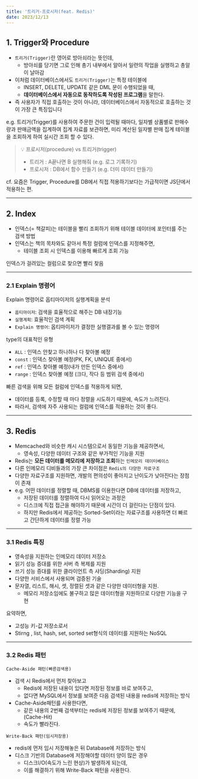 ```yaml
---
title: '트리거-프로시저(feat. Redis)'
date: 2023/12/13
---
```


## 1. Trigger와 Procedure

- `트리거(Trigger)`란 영어로 방아쇠라는 뜻인데,
  - 방아쇠를 당기면 그로 인해 총기 내부에서 알아서 일련의 작업을 실행하고 총알이 날아감
- 이처럼 데이터베이스에서도 `트리거(Trigger)`는 특정 테이블에
  - INSERT, DELETE, UPDATE 같은 DML 문이 수행되었을 때,
  - **데이터베이스에서 자동으로 동작하도록 작성된 프로그램**을 말한다.
- 즉 사용자가 직접 호출하는 것이 아니라, 데이터베이스에서 자동적으로 호출하는 것이 가장 큰 특징입니다

e.g. 트리거(Trigger)를 사용하여 주문한 건이 입력될 때마다,
일자별 상품별로 판매수량과 판매금액을 집계하여 집계 자료를 보관하면,
미리 계산된 일자별 판매 집계 테이블을 조회하게 하여 실시간 조회 할 수 있다.

> 💡 프로시저(procedure) vs 트리거(trigger)
>
> - 트리거 : A끝나면 B 실행해줘 (e.g. 로그 기록하기)
> - 프로시저 : DB에서 함수 만들기 (e.g. 더미 데이터 만들기)

cf. 요즘은 Trigger, Procedure를 DB에서 직접 적용하기보다는 가급적이면 JS단에서 적용하는 편.

---

## 2. Index

- 인덱스(= 책갈피)는 테이블을 빨리 조회하기 위해 테이블 데이터에 포인터를 주는 검색 방법
- 인덱스는 책의 목차와도 같아서 특정 컬럼에 인덱스를 지정해주면,
  - 테이블 조회 시 인덱스를 이용해 빠르게 조회 가능

인덱스가 걸려있는 컬럼으로 찾으면 빨리 찾음

---

### 2.1 Explain 명령어

Explain 명령어로 옵티마이저의 실행계획을 분석

- `옵티마이저`: 검색을 효율적으로 해주는 DB 내장기능
- `실행계획`: 효율적인 검색 계획
- `Explain 명령어`: 옵티마이저가 결정한 실행결과를 볼 수 있는 명령어

type의 대표적인 유형

- `ALL` : 인덱스 안찾고 하나하나 다 찾아볼 예정
- `const` : 인덱스 찾아볼 예정(PK, FK, UNIQUE 중에서)
- `ref` : 인덱스 찾아볼 예정(내가 만든 인덱스 중에서)
- `range` : 인덱스 찾아볼 예정 (크다, 작다 등 범위 검색 중에서)

빠른 검색을 위해 모든 컬럼에 인덱스를 적용하게 되면,

- 데이터를 등록, 수정할 때 마다 정렬을 시도하기 때문에, 속도가 느려진다.
- 따라서, 검색에 자주 사용되는 컬럼에 인덱스를 적용하는 것이 좋다.

---

## 3. Redis

- Memcached와 비슷한 캐시 시스템으로서 동일한 기능을 제공하면서,
  - 영속성, 다양한 데이터 구조와 같은 부가적인 기능을 지원
- Redis는 **모든 데이터를 메모리에 저장하고 조회**하는 `인메모리 데이터베이스`
- 다른 인메모리 디비들과의 가장 큰 차이점은 `Redis의 다양한 자료구조`
- 다양한 자료구조를 지원하면, 개발의 편의성이 좋아지고 난이도가 낮아진다는 장점이 존재
- e.g. 어떤 데이터를 정렬할 때, DBMS를 이용한다면 DB에 데이터를 저장하고,
  - 저장된 데이터를 정렬하여 다시 읽어오는 과정은
  - 디스크에 직접 접근을 해야하기 때문에 시간이 더 걸린다는 단점이 있다.
  - 하지만 Redis에서 제공하는 Sorted-Set이라는 자료구조를 사용하면 더 빠르고 간단하게 데이터를 정렬 가능

---

### 3.1 Redis 특징

- 영속성을 지원하는 인메모리 데이터 저장소
- 읽기 성능 증대를 위한 서버 측 복제를 지원
- 쓰기 성능 증대를 위한 클라이언트 측 샤딩(Sharding) 지원
- 다양한 서비스에서 사용되며 검증된 기술
- 문자열, 리스트, 해시, 셋, 정렬된 셋과 같은 다양한 데이터형을 지원.
  - 메모리 저장소임에도 불구하고 많은 데이터형을 지원하므로 다양한 기능을 구현

요약하면,

- 고성능 키-값 저장소로서
- Stirng , list, hash, set, sorted set형식의 데이터를 지원하는 NoSQL

---

### 3.2 Redis 패턴

`Cache-Aside 패턴(빠른검색용)`

- 검색 시 Redis에서 먼저 찾아보고
  - Redis에 저장된 내용이 있다면 저장된 정보를 바로 보여주고,
  - 없다면 MySQL에서 정보를 보여준 다음 검색된 내용을 redis에 저장하는 방식
- Cache-Aside패턴를 사용한다면,
  - 같은 내용의 2번째 검색부터는 redis에 저장된 정보를 보여주기 때문에, (Cache-Hit)
  - 속도가 빨라진다.

`Write-Back 패턴(임시저장용)`

- redis에 먼저 임시 저장해놓은 뒤 Database에 저장하는 방식
- 디스크 기반의 Database에 저장해야할 데이터 양이 많은 경우
  - 디스크I/O(속도가 느린 현상)가 발생하게 되는데,
  - 이를 해결하기 위해 Write-Back 패턴을 사용한다.
